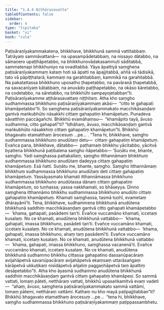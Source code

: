 ```yaml
---
title: "1.4.4 Aṭṭhārasavatta"
tableOfContents: false
sidebar:
  order: 4
type: "tipitaka"
basket: "vi"
book: "cula"
---
```



<DynamicBreadcrumb />

<Division number="40" book="cula">

<Paragraph number="191" book="cula">
Paṭisāraṇīyakammakatena, bhikkhave, bhikkhunā sammā vattitabbaṃ. Tatrāyaṃ sammāvattanā—  na upasampādetabbaṃ, na nissayo dātabbo, na sāmaṇero upaṭṭhāpetabbo, na bhikkhunovādakasammuti sāditabbā, sammatenapi bhikkhuniyo na ovaditabbā. Yāya āpattiyā saṃghena paṭisāraṇīyakammaṃ kataṃ hoti sā āpatti na āpajjitabbā, aññā vā tādisikā, tato vā pāpiṭṭhatarā; kammaṃ na garahitabbaṃ, kammikā na garahitabbā. Na pakatattassa bhikkhuno uposatho ṭhapetabbo, na pavāraṇā ṭhapetabbā, na savacanīyaṃ kātabbaṃ, na anuvādo paṭṭhapetabbo, na okāso kāretabbo, na codetabbo, na sāretabbo, na bhikkhūhi sampayojetabban”ti.

</Paragraph>
</Division>

<Paragraph number="192" type="center" book="cula">
Paṭisāraṇīyakamme aṭṭhārasavattaṃ niṭṭhitaṃ.


</Paragraph>

<Division number="41" book="cula">

<Paragraph number="193" book="cula">
Atha kho saṃgho sudhammassa bhikkhuno paṭisāraṇīyakammaṃ akāsi—  “citto te gahapati khamāpetabbo”ti. So saṃghena paṭisāraṇīyakammakato macchikāsaṇḍaṃ gantvā maṅkubhūto nāsakkhi cittaṃ gahapatiṃ khamāpetuṃ. Punadeva sāvatthiṃ paccāgañchi. Bhikkhū evamāhaṃsu—  “khamāpito tayā, āvuso sudhamma, citto gahapatī”ti? “Idhāhaṃ, āvuso, macchikāsaṇḍaṃ gantvā maṅkubhūto nāsakkhiṃ cittaṃ gahapatiṃ khamāpetun”ti. Bhikkhū bhagavato etamatthaṃ ārocesuṃ …pe… . “Tena hi, bhikkhave, saṃgho sudhammassa bhikkhuno anudūtaṃ detu—  cittaṃ gahapatiṃ khamāpetuṃ. Evañca pana, bhikkhave, dātabbo—  paṭhamaṃ bhikkhu yācitabbo, yācitvā byattena bhikkhunā paṭibalena saṃgho ñāpetabbo—
</Paragraph>

<Paragraph number="194" book="cula">
‘Suṇātu me, bhante, saṃgho. Yadi saṃghassa pattakallaṃ, saṃgho itthannāmaṃ bhikkhuṃ sudhammassa bhikkhuno anudūtaṃ dadeyya cittaṃ gahapatiṃ khamāpetuṃ. Esā ñatti.
</Paragraph>

<Paragraph number="195" book="cula">
Suṇātu me, bhante, saṃgho. Saṃgho itthannāmaṃ bhikkhuṃ sudhammassa bhikkhuno anudūtaṃ deti cittaṃ gahapatiṃ khamāpetuṃ. Yassāyasmato khamati itthannāmassa bhikkhuno sudhammassa bhikkhuno anudūtassa dānaṃ cittaṃ gahapatiṃ khamāpetuṃ, so tuṇhassa; yassa nakkhamati, so bhāseyya.
</Paragraph>

<Paragraph number="196" book="cula">
Dinno saṃghena itthannāmo bhikkhu sudhammassa bhikkhuno anudūto cittaṃ gahapatiṃ khamāpetuṃ. Khamati saṃghassa, tasmā tuṇhī, evametaṃ dhārayāmī’ti.
</Paragraph>

</Division>
<Division number="42" book="cula">

<Paragraph number="197" book="cula">
Tena, bhikkhave, sudhammena bhikkhunā anudūtena bhikkhunā saddhiṃ macchikāsaṇḍaṃ gantvā citto gahapati khamāpetabbo—  ‘khama, gahapati, pasādemi tan’ti. Evañce vuccamāno khamati, iccetaṃ kusalaṃ. No ce khamati, anudūtena bhikkhunā vattabbo—  ‘khama, gahapati, imassa bhikkhuno, pasādeti tan’ti. Evañce vuccamāno khamati, iccetaṃ kusalaṃ. No ce khamati, anudūtena bhikkhunā vattabbo—  ‘khama, gahapati, imassa bhikkhuno, ahaṃ taṃ pasādemī’ti. Evañce vuccamāno khamati, iccetaṃ kusalaṃ. No ce khamati, anudūtena bhikkhunā vattabbo—  ‘khama, gahapati, imassa bhikkhuno, saṃghassa vacanenā’ti. Evañce vuccamāno khamati, iccetaṃ kusalaṃ. No ce khamati, anudūtena bhikkhunā sudhammo bhikkhu cittassa gahapatino dassanūpacāraṃ avijahāpetvā savanūpacāraṃ avijahāpetvā ekaṃsaṃ uttarāsaṅgaṃ kārāpetvā ukkuṭikaṃ nisīdāpetvā añjaliṃ paggaṇhāpetvā taṃ āpattiṃ desāpetabbo”ti.
</Paragraph>

<Paragraph number="198" book="cula">
Atha kho āyasmā sudhammo anudūtena bhikkhunā saddhiṃ macchikāsaṇḍaṃ gantvā cittaṃ gahapatiṃ khamāpesi. So sammā vattati, lomaṃ pāteti, netthāraṃ vattati, bhikkhū upasaṅkamitvā evaṃ vadeti—  “ahaṃ, āvuso, saṃghena paṭisāraṇīyakammakato sammā vattāmi, lomaṃ pātemi, netthāraṃ vattāmi. Kathaṃ nu kho mayā paṭipajjitabban”ti? Bhikkhū bhagavato etamatthaṃ ārocesuṃ …pe…  “tena hi, bhikkhave, saṃgho sudhammassa bhikkhuno paṭisāraṇīyakammaṃ paṭippassambhetu.
</Paragraph>
</Division>